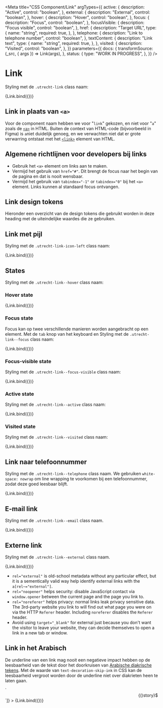<!-- @license CC0-1.0 -->



<Meta
  title="CSS Component/Link"
  argTypes={{
    active: {
      description: "Active",
      control: "boolean",
    },
    external: {
      description: "External",
      control: "boolean",
    },
    hover: {
      description: "Hover",
      control: "boolean",
    },
    focus: {
      description: "Focus",
      control: "boolean",
    },
    focusVisible: {
      description: "Focus visible",
      control: "boolean",
    },
    href: {
      description: "Target URL",
      type: {
        name: "string",
        required: true,
      },
    },
    telephone: {
      description: "Link to telephone number",
      control: "boolean",
    },
    textContent: {
      description: "Link text",
      type: {
        name: "string",
        required: true,
      },
    },
    visited: {
      description: "Visited",
      control: "boolean",
    },
  }}
  parameters={{
    docs: {
      transformSource: (_src, { args }) => Link(args),
    },
    status: {
      type: "WORK IN PROGRESS",
    },
  }}
/>

# Link

Styling met de `.utrecht-link` class naam:

<Canvas>
  <Story
    name="Link"
    args={{
      ...defaultArgs,
      href: "",
      textContent: "Voorbeeld van een link",
    }}
  >
    {Link.bind({})}
  </Story>
</Canvas>

<ArgsTable story="Link" />

## Link in plaats van `<a>`

Voor de component naam hebben we voor "`link`" gekozen, en niet voor "`a`" zoals de [`<a>`](https://html.spec.whatwg.org/multipage/text-level-semantics.html#the-a-element) in HTML. Buiten de context van HTML-code (bijvoorbeeld in Figma) is `a`niet duidelijk genoeg, en we verwachten niet dat er grote verwarring ontstaat met het [`<link>`](https://html.spec.whatwg.org/multipage/semantics.html#the-link-element) element van HTML.

## Algemene richtlijnen voor developers bij links

- Gebruik het `<a>` element om links aan te maken.
- Vermijd het gebruik van `href="#"`. Dit brengt de focus naar het begin van de pagina en dat is nooit wensbaar.
- Vermijd het gebruik van `tabindex="-1"` or `tabindex="0"` bij het `<a>` element. Links kunnen al standaard focus ontvangen.

## Link design tokens

Hieronder een overzicht van de design tokens die gebruikt worden in deze heading met de uiteindelijke waardes die ze gebruiken.

<ComponentTokensSection tokens={tokens} definition={tokensDefinition} component="utrecht-link"></ComponentTokensSection>

## Link met pijl

Styling met de `.utrecht-link-icon-left` class naam:

<Canvas>
  <Story
    name="Link met pijl"
    args={{
      iconleft: true,
      textContent: "Voorbeeld van een link",
    }}
  >
    {Link.bind({})}
  </Story>
</Canvas>

## States

Styling met de `.utrecht-link--hover` class naam:

### Hover state

<Canvas>
  <Story
    name="Link hover"
    args={{
      hover: true,
      textContent: "Voorbeeldlink",
    }}
  >
    {Link.bind({})}
  </Story>
</Canvas>

### Focus state

Focus kan op twee verschillende manieren worden aangebracht op een element. Met de `tab` knop van het keyboard en
Styling met de `.utrecht-link--focus` class naam:

<Canvas>
  <Story
    name="Link focus"
    args={{
      focus: true,
      textContent: "Voorbeeldlink",
    }}
  >
    {Link.bind({})}
  </Story>
</Canvas>

### Focus-visible state

Styling met de `.utrecht-link--focus-visible` class naam:

<Canvas>
  <Story
    name="Link focus-visible"
    args={{
      focus: true,
      focusVisible: true,
      textContent: "Voorbeeldlink",
    }}
  >
    {Link.bind({})}
  </Story>
</Canvas>

### Active state

Styling met de `.utrecht-link--active` class naam:

<Canvas>
  <Story
    name="Link active"
    args={{
      active: true,
      textContent: "Voorbeeldlink",
    }}
  >
    {Link.bind({})}
  </Story>
</Canvas>

### Visited state

Styling met de `.utrecht-link--visited` class naam:

<Canvas>
  <Story
    name="Link visited"
    args={{
      textContent: "Voorbeeldlink",
      visited: true,
    }}
  >
    {Link.bind({})}
  </Story>
</Canvas>

## Link naar telefoonnummer

Styling met de `.utrecht-link--telephone` class naam. We gebruiken `white-space: nowrap` om line wrapping te voorkomen bij een telefoonnummer, zodat deze goed leesbaar blijft.

<Canvas>
  <Story
    name="Link naar telefoonnummer"
    args={{
      href: "tel:+31555385385",
      textContent: "+31 555 385 385",
      telephone: true,
    }}
  >
    {Link.bind({})}
  </Story>
</Canvas>

## E-mail link

Styling met de `.utrecht-link--email` class naam.

<Canvas>
  <Story
    name="E-mail link"
    args={{
      href: "mailto:info@example.com",
      textContent: "info@example.com",
      mail: true,
    }}
  >
    {Link.bind({})}
  </Story>
</Canvas>

## Externe link

Styling met de `.utrecht-link--external` class naam.

<Canvas>
  <Story
    name="Externe link"
    args={{
      external: true,
      href: "https://www.whatismyreferer.com",
      textContent: "Voorbeeldlink",
    }}
  >
    {Link.bind({})}
  </Story>
</Canvas>

- `rel="external"` is old-school metadata without any particular effect, but it is a sementically valid way help identify external links with the `a[rel~="external"]`.
- `rel="noopener"` helps security: disable JavaScript contact via `window.opener` between the current page and the page you link to.
- `rel="noreferer"` helps privacy: normal links leak privacy sensitive data. The 3rd-party website you link to will find out what page you were on via the HTTP `Referer` header. Including `noreferer` disables the `Referer` header.
- Avoid using `target="_blank"` for external just because you don't want the visitor to leave your website, they can decide themselves to open a link in a new tab or window.

## Link in het Arabisch

De underline van een link mag nooit een negatieve impact hebben op de leesbaarheid van de tekst door het doorkruisen van [Arabische diakrische tekens](https://en.wikipedia.org/wiki/Arabic_diacritics). Met de waarde van `text-decoration-skip-ink` in CSS kan de leesbaarheid vergroot worden door de underline niet over diakrieten heen te laten gaan.

<Canvas>
  <Story
    name="Link in het Arabisch"
    args={{
      href: "mailto:info@example.com",
      textContent: "تواصل معنا من خلال البريد الإلكتروني",
      mail: true,
    }}
    decorators={[(story) => `<div dir="rtl" lang="ar">${story()}</div>`]}
  >
    {Link.bind({})}
  </Story>
</Canvas>
